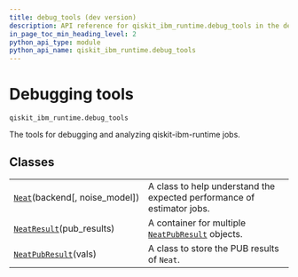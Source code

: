 ```yaml
---
title: debug_tools (dev version)
description: API reference for qiskit_ibm_runtime.debug_tools in the dev version of qiskit-ibm-runtime
in_page_toc_min_heading_level: 2
python_api_type: module
python_api_name: qiskit_ibm_runtime.debug_tools
---
```


<span id="debugging-tools-qiskit-ibm-runtime-debug-tools" />

<span id="module-qiskit_ibm_runtime.debug_tools" />

# Debugging tools

`qiskit_ibm_runtime.debug_tools`

The tools for debugging and analyzing qiskit-ibm-runtime jobs.

## Classes

|                                                                                                                      |                                                                                                                                                  |
| -------------------------------------------------------------------------------------------------------------------- | ------------------------------------------------------------------------------------------------------------------------------------------------ |
| [`Neat`](qiskit_ibm_runtime.debug_tools.Neat "qiskit_ibm_runtime.debug_tools.Neat")(backend\[, noise\_model])        | A class to help understand the expected performance of estimator jobs.                                                                           |
| [`NeatResult`](qiskit_ibm_runtime.debug_tools.NeatResult "qiskit_ibm_runtime.debug_tools.NeatResult")(pub\_results)  | A container for multiple [`NeatPubResult`](qiskit_ibm_runtime.debug_tools.NeatPubResult "qiskit_ibm_runtime.debug_tools.NeatPubResult") objects. |
| [`NeatPubResult`](qiskit_ibm_runtime.debug_tools.NeatPubResult "qiskit_ibm_runtime.debug_tools.NeatPubResult")(vals) | A class to store the PUB results of `Neat`.                                                                                                      |

